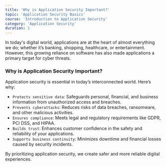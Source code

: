 ```yaml
---
title: 'Why is Application Security Important?'
topic: 'Application Security Basics'
course: 'Introduction to Application Security'
category: 'Application Security'
duration: 1
---
```


<CourseVideo
  title="Why is Application Security Important?"
  src="https://www.youtube.com/embed/_RqrgVkVFuo"
/>

In today's digital world, applications are at the heart of almost everything we do; whether it’s banking, shopping, healthcare, or entertainment. However, this growing reliance on software has also made applications a primary target for cyber threats.

### Why is Application Security Important?

Application security is essential in today’s interconnected world. Here’s why:

- `Protects sensitive data`: Safeguards personal, financial, and business information from unauthorized access and breaches.
- `Prevents cyberattacks`: Reduces risks of data breaches, ransomware, and other malicious activities.
- `Ensures compliance`: Meets legal and regulatory requirements like GDPR, PCI DSS, and HIPAA.
- `Builds trust`: Enhances customer confidence in the safety and reliability of your applications.
- `Supports business continuity`: Minimizes downtime and financial losses caused by security incidents.

By prioritizing application security, we create safer and more reliable digital experiences.
